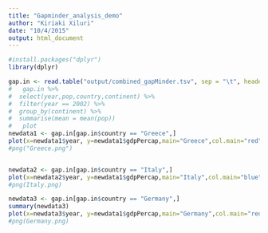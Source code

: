 ```yaml
---
title: "Gapminder_analysis_demo"
author: "Kiriaki Xiluri"
date: "10/4/2015"
output: html_document
---
```



```r
#install.packages("dplyr")
library(dplyr)               
```

```r
gap.in <- read.table("output/combined_gapMinder.tsv", sep = "\t", header = TRUE)
#   gap.in %>%
#  select(year,pop,country,continent) %>%
#  filter(year == 2002) %>%
#  group_by(continent) %>%
#  summarise(mean = mean(pop))
#   plot
newdata1 <- gap.in[gap.in$country == "Greece",] 
plot(x=newdata1$year, y=newdata1$gdpPercap,main="Greece",col.main="red", xlab="Year", ylab="GDP")
#png("Greece.png")


newdata2 <- gap.in[gap.in$country == "Italy",]
plot(x=newdata2$year, y=newdata1$gdpPercap,main="Italy",col.main="blue", xlab="Year", ylab="GDP")
#png(Italy.png)

newdata3 <- gap.in[gap.in$country == "Germany",]
summary(newdata3)
plot(x=newdata3$year, y=newdata1$gdpPercap,main="Germany",col.main="red", xlab="Year", ylab="GDP")
#png(Germany.png)
```

